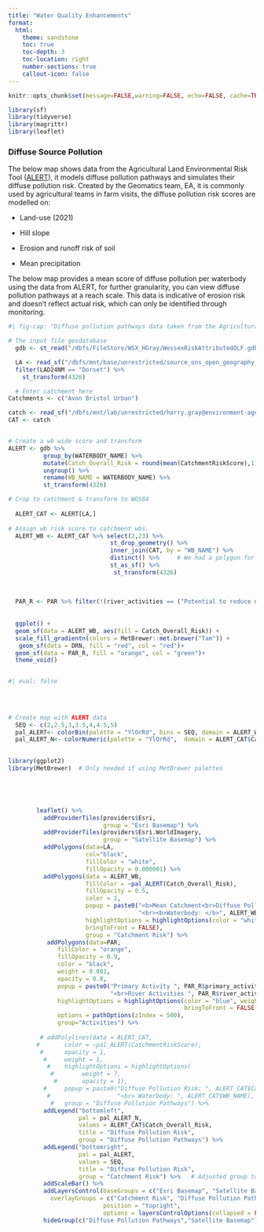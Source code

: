 ```yaml
---
title: "Water Quality Enhancements"
format:
  html:
    theme: sandstone
    toc: true
    toc-depth: 3
    toc-location: right
    number-sections: true
    callout-icon: false
---
```


```r
knitr::opts_chunk$set(message=FALSE,warning=FALSE, echo=FALSE, cache=TRUE)

library(sf)
library(tidyverse)
library(magrittr)
library(leaflet)
```


### Diffuse Source Pollution

The below map shows data from the Agricultural Land Environmental Risk Tool ([ALERT](https://defra.sharepoint.com/:u:/r/teams/Team646/SitePages/A.L.E.R.T-Home-Page.aspx?csf=1&web=1&e=hPErKt)), it models diffuse pollution pathways and simulates their diffuse pollution risk. Created by the Geomatics team, EA, it is commonly used by agricultural teams in farm visits, the diffuse pollution risk scores are modelled on:

-   Land-use (2021)

-   Hill slope

-   Erosion and runoff risk of soil

-   Mean precipitation

The below map provides a mean score of diffuse pollution per waterbody using the data from ALERT, for further granularity, you can view diffuse pollution pathways at a reach scale. This data is indicative of erosion risk and doesn't reflect actual risk, which can only be identified through monitoring.

:::{.column-page}
```r
#| fig-cap: "Diffuse pollution pathways data taken from the Agricultural Land Environmental Risk Tool"

# The input file geodatabase
  gdb <- st_read("/dbfs/FileStore/WSX_HGray/WessexRiskAttributedOLF.gdb", quiet = TRUE)

  LA <- read_sf("/dbfs/mnt/base/unrestricted/source_ons_open_geography_portal/dataset_local_authority_districts_bdy_uk_bfe/format_SHP_local_authority_districts_bdy_uk_bfe/LATEST_local_authority_districts_bdy_uk_bfe/local_auth_dist_bdy_uk_bfe.shp") %>% 
  filter(LAD24NM == "Dorset") %>% 
    st_transform(4326)

  # Enter catchment here
Catchments <- c("Avon Bristol Urban")

catch <- read_sf("/dbfs/mnt/lab/unrestricted/harry.gray@environment-agency.gov.uk/Interim_WFD_2022.shp")# Catchment shapefiles
CAT <- catch


# Create a wb wide score and transform
ALERT <- gdb %>%
          group_by(WATERBODY_NAME) %>%
          mutate(Catch_Overall_Risk = round(mean(CatchmentRiskScore),1)) %>% 
          ungroup() %>% 
          rename(WB_NAME = WATERBODY_NAME) %>% 
          st_transform(4326)

# Crop to catchment & transform to WGS84
  
  ALERT_CAT <- ALERT[LA,]
 
# Assign wb risk score to catchment wbs.
  ALERT_WB <- ALERT_CAT %>% select(2,23) %>% 
                             st_drop_geometry() %>%  
                             inner_join(CAT, by = "WB_NAME") %>% 
                             distinct() %>%     # We had a polygon for every linestring so make unique for each wb
                             st_as_sf() %>% 
                              st_transform(4326)
   
  
    
  PAR_R <- PAR %>% filter(!(river_activities == ("Potential to reduce nutrient run-off through habitat creation or enhancement")))
  
  
  ggplot() +
  geom_sf(data = ALERT_WB, aes(fill = Catch_Overall_Risk)) +
  scale_fill_gradientn(colors = MetBrewer::met.brewer("Tam")) +
   geom_sf(data = DRN, fill = "red", col = "red")+
  geom_sf(data = PAR_R, fill = "orange", col = "green")+
  theme_void()

```
:::

```r

```



```r
#| eval: false

  
            
                             
# Create map with ALERT data
  SEQ <- c(2,2.5,3,3.5,4,4.5,5)
  pal_ALERT<- colorBin(palette = "YlOrRd", bins = SEQ, domain = ALERT_WB$Catch_Overall_Risk)
  pal_ALERT_N<- colorNumeric(palette = "YlOrRd",  domain = ALERT_CAT$Catch_Overall_Risk)

  
library(ggplot2)
library(MetBrewer)  # Only needed if using MetBrewer palettes




  
        leaflet() %>% 
          addProviderTiles(providers$Esri,
                           group = "Esri Basemap") %>%
          addProviderTiles(providers$Esri.WorldImagery,
                           group = "Satellite Basemap") %>% 
          addPolygons(data=LA,
                      col="black",
                      fillColor = "white",
                      fillOpacity = 0.000001) %>% 
          addPolygons(data = ALERT_WB,
                      fillColor = ~pal_ALERT(Catch_Overall_Risk),
                      fillOpacity = 0.5,
                      color = 1,
                      popup = paste0("<b>Mean Catchment<br>Diffuse Pollution Risk: </b>", ALERT_WB$Catch_Overall_Risk,
                                     "<br><b>Waterbody: </b>", ALERT_WB$WB_NAME),
                      highlightOptions = highlightOptions(color = "white", weight = 4,
                      bringToFront = FALSE),
                      group = "Catchment Risk") %>% 
           addPolygons(data=PAR,
              fillColor = "orange",
              fillOpacity = 0.9,
              color = "black",
              weight = 0.001,
              opacity = 0.8,
              popup = paste0("Primary Activity ", PAR_R$primary_activities,
                             "<br>River Activities ", PAR_R$river_activities),
              highlightOptions = highlightOptions(color = "blue", weight = 4,
                                                  bringToFront = FALSE),
              options = pathOptions(zIndex = 500),
              group="Activities") %>% 
          
         # addPolylines(data = ALERT_CAT,
        #       color = ~pal_ALERT(CatchmentRiskScore),
         #      opacity = 1,
          #     weight = 1,
           #    highlightOptions = highlightOptions(
            #        weight = 7,
             #       opacity = 1),
          #     popup = paste0("Diffuse Pollution Risk: ", ALERT_CAT$CatchmentRiskDesc,
           #                   "<br> Waterbody: ", ALERT_CAT$WB_NAME),
            #   group = "Diffuse Pollution Pathways") %>% 
          addLegend("bottomleft",
                    pal = pal_ALERT_N,
                    values = ALERT_CAT$Catch_Overall_Risk,
                    title = "Diffuse Pollution Risk",
                    group = "Diffuse Pollution Pathways") %>% 
          addLegend("bottomright", 
                    pal = pal_ALERT, 
                    values = SEQ,
                    title = "Diffuse Pollution Risk",
                    group = "Catchment Risk") %>%   # Adjusted group to match the layer group
          addScaleBar() %>% 
          addLayersControl(baseGroups = c("Esri Basemap", "Satellite Basemap"),
            overlayGroups = c("Catchment Risk", "Diffuse Pollution Pathways"),
                           position = "topright",
                           options = layersControlOptions(collapsed = FALSE)) %>% 
          hideGroup(c("Diffuse Pollution Pathways","Satellite Basemap"))
        

```

